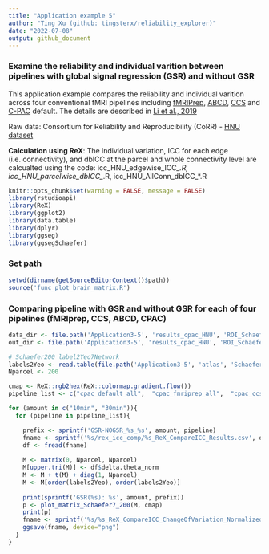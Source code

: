 ```yaml
---
title: "Application example 5"
author: "Ting Xu (github: tingsterx/reliability_explorer)"
date: "2022-07-08"
output: github_document
---
```


### Examine the reliability and individual varition between pipelines with global signal regression (GSR) and without GSR

This application example compares the reliability and individual varition across four conventional fMRI pipelines including [fMRIPrep](https://fmriprep.org/en/stable/), [ABCD](https://www.biorxiv.org/content/10.1101/2021.07.09.451638v1), [CCS](https://www.sciencedirect.com/science/article/abs/pii/S2095927316305394) and [C-PAC](https://fcp-indi.github.io/docs/latest/user/index) default. The details are described in [Li et al., 2019](https://www.biorxiv.org/content/10.1101/2021.12.01.470790v1)

Raw data: Consortium for Reliability and Reproducibility (CoRR) - [HNU dataset]( http://fcon_1000.projects.nitrc.org/indi/CoRR/html/hnu_1.html)

**Calculation using ReX**: The individual variation, ICC for each edge (i.e. connectivity), and dbICC at the parcel and whole connectivity level are calcualted using the code: icc_HNU_edgewise_ICC_*.R, icc_HNU_parcelwise_dbICC_*.R, icc_HNU_AllConn_dbICC_*.R


```r
knitr::opts_chunk$set(warning = FALSE, message = FALSE) 
library(rstudioapi)
library(ReX)
library(ggplot2)
library(data.table)
library(dplyr)
library(ggseg)
library(ggsegSchaefer)
```

### Set path
```r
setwd(dirname(getSourceEditorContext()$path))
source('func_plot_brain_matrix.R')
```


### Comparing pipeline with GSR and without GSR for each of four pipelines (fMRIprep, CCS, ABCD, CPAC)
```r
data_dir <- file.path('Application3-5', 'results_cpac_HNU', 'ROI_Schaefer200')
out_dir <- file.path('Application3-5', 'results_cpac_HNU', 'ROI_Schaefer200', 'rex_icc_comp_matrix')

# Schaefer200 label2Yeo7Network
labels2Yeo <- read.table(file.path('Application3-5', 'atlas', 'Schaefer2018_200Parcels_7Networks_labels_MatchedTo_ggseg.txt'), header=TRUE)$Yeo
Nparcel <- 200

cmap <- ReX::rgb2hex(ReX::colormap.gradient.flow())
pipeline_list <- c("cpac_default_all",  "cpac_fmriprep_all",  "cpac_ccs_all", "cpac_abcd_all")

for (amount in c("10min", "30min")){
  for (pipeline in pipeline_list){

    prefix <- sprintf('GSR-NOGSR_%s_%s', amount, pipeline)
    fname <- sprintf('%s/rex_icc_comp/%s_ReX_CompareICC_Results.csv', data_dir, prefix)
    df <- fread(fname)
    
    M <- matrix(0, Nparcel, Nparcel)
    M[upper.tri(M)] <- df$delta.theta_norm
    M <- M + t(M) + diag(1, Nparcel)
    M <- M[order(labels2Yeo), order(labels2Yeo)]
    
    print(sprintf('GSR(%s): %s', amount, prefix))
    p <- plot_matrix_Schaefer7_200(M, cmap)
    print(p)
    fname <- sprintf('%s/%s_ReX_CompareICC_ChangeOfVariation_Normalized_GradientFlow.png', out_dir, prefix)
    ggsave(fname, device="png")
  }
}

```


